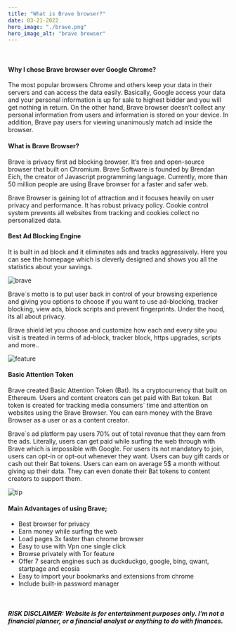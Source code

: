 ```yaml
---
title: "What is Brave browser?"
date: 03-21-2022
hero_image: "./brave.png"
hero_image_alt: "brave browser"
---
```

<br/>

#### Why I chose Brave browser over Google Chrome?

The most popular browsers Chrome and others keep your data in their servers and can access
 the data easily. Basically, Google access your data and your personal information is up for 
 sale to highest bidder and you will get nothing in return. On the other hand, Brave browser 
 doesn’t collect any personal information from users and information is stored on your device. 
 In addition, Brave pay users for viewing unanimously match ad inside the browser. 

#### What is Brave Browser? 

Brave is privacy first ad blocking browser. It’s free and open-source browser that built on 
Chromium. Brave Software is founded by Brendan Eich, the creator of Javascript programming 
language. Currently, more than 50 million people are using Brave browser for a faster and safer web.

Brave Browser is gaining lot of attraction and it focuses heavily on user privacy and performance.
 It has robust privacy policy. Cookie control system prevents all websites from tracking and cookies 
 collect no personalized data.

#### Best Ad Blocking Engine

It is built in ad block and it eliminates ads and tracks aggressively. Here you can see the homepage
 which is cleverly designed and shows you all the statistics about your savings.

![brave](./homepage.png)<br/>


Brave`s motto is to put user back in control of your browsing experience and giving you options to 
choose if you want to use ad-blocking, tracker blocking, view ads, block scripts and prevent fingerprints. 
Under the hood, its all about privacy.

Brave shield let you choose and customize how each and every site you visit is treated in terms of 
ad-block, tracker block, https upgrades, scripts and more..


![feature](./feature.png)<br/>


#### Basic Attention Token

Brave created Basic Attention Token (Bat). Its a cryptocurrency that built on Ethereum. Users and content
 creators can get paid with Bat token. Bat token is created for tracking media consumers` time and attention 
 on websites using the Brave Browser. You can earn money with the Brave Browser as a user or as a content creator.

Brave`s ad platform pay users 70% out of total revenue that they earn from the ads. Literally, users can get 
paid while surfing the web through with Brave which is impossible with Google. For users its not mandatory to 
join, users can opt-in  or opt-out whenever they want. Users can buy gift cards or cash out their Bat tokens. 
Users can earn on average 5$ a month without giving up their data. They can even donate their Bat tokens to content 
creators to support them.
<br/>


![tip](./tip.png)<br/>

#### Main Advantages of using Brave;

- Best browser for privacy
- Earn money while surfing the web
- Load pages 3x faster than chrome browser
- Easy to use with Vpn one single click
- Browse privately with Tor feature
- Offer 7 search engines such as duckduckgo, google, bing, qwant, startpage and ecosia
- Easy to import your bookmarks and extensions from chrome
- Include built-in password manager
    
<br/>

##### <strong>RISK DISCLAIMER:</strong> Website is for entertainment purposes only. I’m not a financial planner, or a financial analyst or anything to do with finances.
